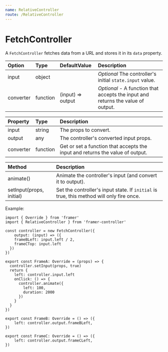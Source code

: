 ```yaml
---
name: RelativeController
route: /RelativeController
---
```


# FetchController

A `FetchController` fetches data from a URL and stores it in its `data`
property.

| Option    | Type     | DefaultValue      | Description                                                                     |
| :-------- | :------- | :---------------- | :------------------------------------------------------------------------------ |
| input     | object   |                   | _Optional_ The controller's initial `state.input` value.                        |
| converter | function | (input) => output | _Optional_ - A function that accepts the input and returns the value of output. |

| Property  | Type     | Description                                                                   |
| :-------- | :------- | :---------------------------------------------------------------------------- |
| input     | string   | The props to convert.                                                         |
| output    | any      | The controller's converted input props.                                       |
| converter | function | Get or set a function that accepts the input and returns the value of output. |

| Method                   | Description                                                                              |
| :----------------------- | :--------------------------------------------------------------------------------------- |
| animate()                | Animate the controller's input (and convert it to output).                               |
| setInput(props, initial) | Set the controller's input state. If `initial` is true, this method will only fire once. |

Example:

```tsx
import { Override } from 'framer'
import { RelativeController } from 'framer-controller'

const controller = new FetchController({
	output: (input) => ({
    frameBLeft: input.left / 2,
    frameCTop: input.left
  })
})

export const FrameA: Override = (props) => {
  controller.setInput(props, true)
  return {
    left: controller.input.left
    onClick: () => {
      controller.animate({
        left: 100,
        duration: 2000
      })
    }
  }
})

export const FrameB: Override = () => ({
	left: controller.output.frameBLeft,
})

export const FrameC: Override = () => ({
	left: controller.output.frameCLeft,
})
```
